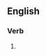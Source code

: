==English==

===Verb===
{{head|en|present participle}}

# {{present participle of|pipeline|lang=en|nocat=1}}